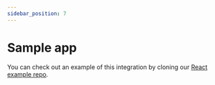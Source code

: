 ```yaml
---
sidebar_position: 7
---
```


# Sample app

You can check out an example of this integration by cloning our
[React example repo](https://github.com/dyte-in/react-sample-app).
